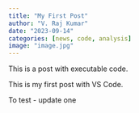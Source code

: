 ```yaml
---
title: "My First Post"
author: "V. Raj Kumar"
date: "2023-09-14"
categories: [news, code, analysis]
image: "image.jpg"
---
```


This is a post with executable code.

This is my first post with VS Code.

To test
 - update one
